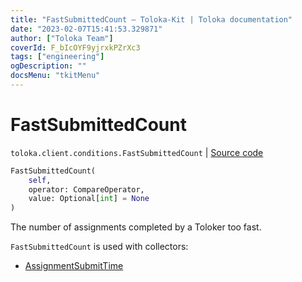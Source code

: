 ```yaml
---
title: "FastSubmittedCount — Toloka-Kit | Toloka documentation"
date: "2023-02-07T15:41:53.329871"
author: ["Toloka Team"]
coverId: F_bIcOYF9yjrxkPZrXc3
tags: ["engineering"]
ogDescription: ""
docsMenu: "tkitMenu"
---
```


# FastSubmittedCount
`toloka.client.conditions.FastSubmittedCount` | [Source code](https://github.com/Toloka/toloka-kit/blob/v1.1.3/src/client/conditions.py#L177)

```python
FastSubmittedCount(
    self,
    operator: CompareOperator,
    value: Optional[int] = None
)
```

The number of assignments completed by a Toloker too fast.

`FastSubmittedCount` is used with collectors:
- [AssignmentSubmitTime](/docs/toloka-kit/reference/toloka.client.collectors.AssignmentSubmitTime)
